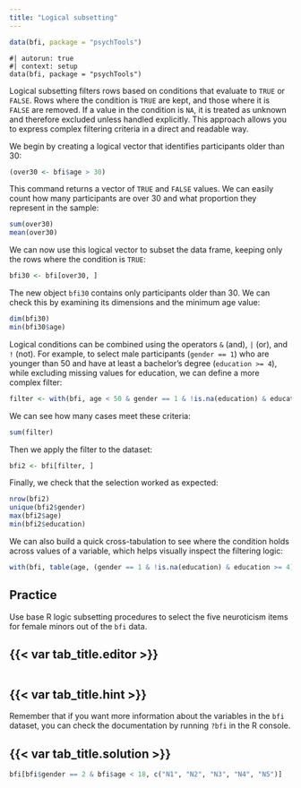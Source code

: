 ```yaml
---
title: "Logical subsetting"
---
```


```r
data(bfi, package = "psychTools")
```

```webr-r
#| autorun: true
#| context: setup
data(bfi, package = "psychTools")
```

Logical subsetting filters rows based on conditions that evaluate to `TRUE` or `FALSE`. Rows where the condition is `TRUE` are kept, and those where it is `FALSE` are removed. If a value in the condition is `NA`, it is treated as unknown and therefore excluded unless handled explicitly. This approach allows you to express complex filtering criteria in a direct and readable way.

We begin by creating a logical vector that identifies participants older than 30:

```r
(over30 <- bfi$age > 30)
```

This command returns a vector of `TRUE` and `FALSE` values. We can easily count how many participants are over 30 and what proportion they represent in the sample:

```r
sum(over30)
mean(over30)
```

We can now use this logical vector to subset the data frame, keeping only the rows where the condition is `TRUE`:

```r
bfi30 <- bfi[over30, ]
```

The new object `bfi30` contains only participants older than 30. We can check this by examining its dimensions and the minimum age value:

```r
dim(bfi30)
min(bfi30$age)
```

Logical conditions can be combined using the operators `&` (and), `|` (or), and `!` (not). For example, to select male participants (`gender == 1`) who are younger than 50 and have at least a bachelor’s degree (`education >= 4`), while excluding missing values for education, we can define a more complex filter:

```r
filter <- with(bfi, age < 50 & gender == 1 & !is.na(education) & education >= 4)
```

We can see how many cases meet these criteria:

```r
sum(filter)
```

Then we apply the filter to the dataset:

```r
bfi2 <- bfi[filter, ]
```

Finally, we check that the selection worked as expected:

```r
nrow(bfi2)
unique(bfi2$gender)
max(bfi2$age)
min(bfi2$education)
```

We can also build a quick cross-tabulation to see where the condition holds across values of a variable, which helps visually inspect the filtering logic:

```r
with(bfi, table(age, (gender == 1 & !is.na(education) & education >= 4)))
```


::: practice

## Practice

Use base R logic subsetting procedures to select the five neuroticism items for female minors out of the `bfi` data.

:::: {.panel-tabset}
## {{< var tab_title.editor >}}

```webr-r

```

## {{< var tab_title.hint >}}

Remember that if you want more information about the variables in the `bfi` dataset, you can check the documentation by running `?bfi` in the R console.

## {{< var tab_title.solution >}}

```r
bfi[bfi$gender == 2 & bfi$age < 18, c("N1", "N2", "N3", "N4", "N5")]
```
::::

:::




















